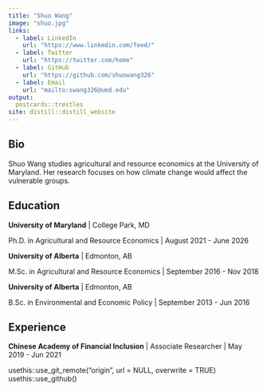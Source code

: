 ```yaml
---
title: "Shuo Wang"
image: "shuo.jpg"
links:
  - label: LinkedIn
    url: "https://www.linkedin.com/feed/"
  - label: Twitter
    url: "https://twitter.com/home"
  - label: GitHub
    url: "https://github.com/shuowang326"
  - label: Email
    url: "mailto:swang326@umd.edu"
output:
  postcards::trestles
site: distill::distill_website
---
```

 
## Bio

Shuo Wang studies agricultural and resource economics at the University of Maryland. Her research focuses on how climate change would affect the vulnerable groups. 

## Education

**University of Maryland** | College Park, MD

Ph.D. in Agricultural and Resource Economics | August 2021 - June 2026

**University of Alberta** | Edmonton, AB

M.Sc. in Agricultural and Resource Economics | September 2016 - Nov 2018

**University of Alberta** | Edmonton, AB

B.Sc. in Environmental and Economic Policy | September 2013 - Jun 2016

## Experience

**Chinese Academy of Financial Inclusion** | Associate Researcher | May 2019 - Jun 2021

usethis::use_git_remote("origin", url = NULL, overwrite = TRUE)
usethis::use_github()



